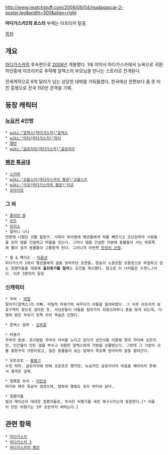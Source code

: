 http://www.iwatchstuff.com/2008/06/04/madagascar-2-poster.jpg&width=300&align=right

'''마다가스카2의 포스터'''
부제는 아프리카 탈출.

[[목차]]




== 개요 ==
[[마다가스카]]의 후속편으로 [[2008년]] 개봉했다. 1에 이어서 마다가스카에서 뉴욕으로 귀환하던중에 아프리카로 추락해 알렉스의 부모님을 만나는 스토리로 전개된다. 

전세계적으로 6억 달러가 넘는 상당한 대박을 거둬들였다. 한국에선 전편보다 좀 못 미친 흥행으로 전국 150만 관객을 기록.

== 등장 캐릭터 ==
=== [[뉴요커]] 4인방 ===
 * [[wiki:"알렉스(마다가스카)"알렉스]] 
 * [[wiki:"마티(마다가스카)"마티]]
 * [[맬먼]]
 * [[wiki:"글로리아(마다가스카)"글로리아]]

=== [[펭귄 특공대]] ===
 * [[스키퍼]]
 * [[wiki:"코왈스키(마다가스카의 펭귄)"코왈스키]]
 * [[wiki:"리코(마다가스카의 펭귄)"리코]] 
 * [[프라이빗]] 

=== 그 외 ===
 * [[줄리언 왕]]
 * [[모트]]
 * [[모리스]]
 * 할머니 나나 
 전편에 나왔던 괴물 할망구. 사파리 투어중에 펭귄들에게 차를 빼앗기고 조난당하자 사람들을 모아 댐을 건설하고 마을을 짓는다. 그러나 댐을 건설한 덕분에 동물들이 사는 하류쪽에 물이 끊겨 동물들이 고통받게 된다. 그러니까 이번편 [[만악의 근원]].

 * 필 & 메이슨 - [[이윤선]]
 마다가스카 1에서 펭귄들에게 글을 읽어주던 조연들. 원숭이 노동조합 조합장으로 파업하고 있는 침팬지들를 대표해 '''출산휴가를 달라'''는 조건을 제시했다. 참고로 이 녀석들은 수컷(…)이다. 이후 3편까지 등장


=== 신캐릭터 ===
 * 주바 - [[박일]]
 알라키(알렉스)의 아빠. 어릴적 마쿵가와 싸우다가 아들을 잃어버렸다. 그 이후 아프리카 보호구역의 왕으로 살아온 듯. 사냥꾼들이 아들을 잡아가자 되찾으려하나 총을 맞게 되는데, 다행히 맞은 부위가 왼쪽 귀라 목숨은 건졌다.

 * 알렉스 엄마 - [[김옥경]]

 * 마쿵가
 주바의 동생. 호시탐탐 주바의 자리를 노리고 있다가 성인식을 이용해 왕의 자리에 오르지만, 인간들이 만든 댐을 부수고 귀환한 알렉스에게 가방을 선물받는다. 그런데 그 가방이 괴물 할망구의 가방이었고, 많은 동물들이 보는 앞에서 죽도록 얻어터져 질질 끌려간다.

 * 모토모토 - [[홍범기]]
 수컷 하마. 글로리아에 반해 프로포즈 했지만, 뉴요커인 글로리아의 마음을 헤아리지 못해서 결국은 실패.

 * 얼룩말 무리 - [[이인성]]
 마티와 매우 똑같이 생겼으며, 말투와 행동도 모두 마티와 같다.

 * 침팬지들
 필과 메이슨이 데려온 침팬지들로, 부서진 비행기를 새로 복구시키는데 동원한다.[* 이들이 만든 비행기는 3부 초반까지 써먹는다.]

== 관련 항목 ==
 * [[마다가스카]]
 * [[마다가스카 3]]
 * [[마다가스카의 펭귄]]

